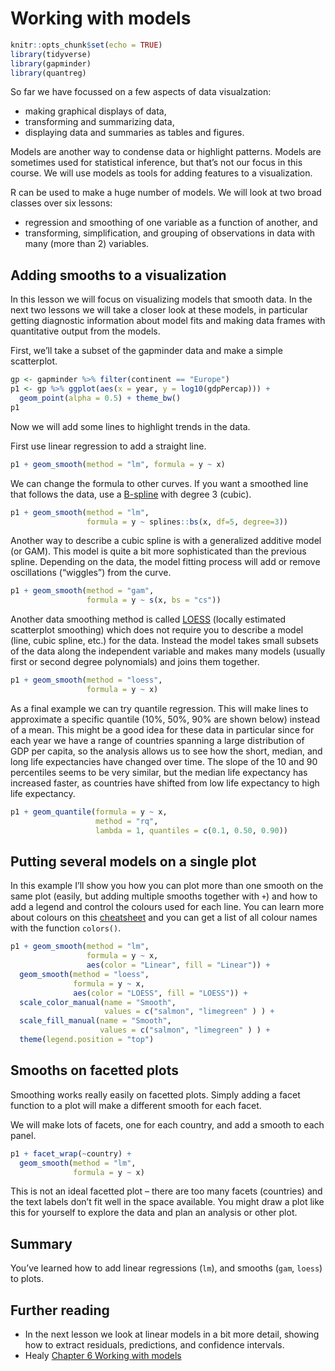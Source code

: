 # Working with models {#working-models}

```r
knitr::opts_chunk$set(echo = TRUE)
library(tidyverse)
library(gapminder)
library(quantreg)
```

So far we have focussed on a few aspects of data visualzation: 

* making graphical displays of data,
* transforming and summarizing data,
* displaying data and summaries as tables and figures.

Models are another way to condense data or highlight patterns. Models are sometimes used for statistical inference, but that's not our focus in this course. We will use models as tools for adding features to a visualization.

R can be used to make a huge number of models. We will look at two broad classes over six lessons:

* regression and smoothing of one variable as a function of another, and
* transforming, simplification, and grouping of observations in data with many (more than 2) variables.

## Adding smooths to a visualization

In this lesson we will focus on visualizing models that smooth data. 
In the next two lessons we will take a closer look at these models, in particular getting diagnostic information about model fits and making data frames with quantitative output from the models.

First, we'll take a subset of the gapminder data and make a simple scatterplot.

```r
gp <- gapminder %>% filter(continent == "Europe")
p1 <- gp %>% ggplot(aes(x = year, y = log10(gdpPercap))) +
  geom_point(alpha = 0.5) + theme_bw()
p1
```

Now we will add some lines to highlight trends in the data.

First use linear regression to add a straight line.

```r
p1 + geom_smooth(method = "lm", formula = y ~ x)
```

We can change the formula to other curves. If you want a smoothed line that follows the data, use a [B-spline](https://en.wikipedia.org/wiki/B-spline) with degree 3 (cubic).

```r
p1 + geom_smooth(method = "lm", 
                 formula = y ~ splines::bs(x, df=5, degree=3))
```

Another way to describe a cubic spline is with a generalized additive model (or GAM). This model is quite a bit more sophisticated than the previous spline. Depending on the data, the model fitting process will add or remove oscillations ("wiggles") from the curve.

```r
p1 + geom_smooth(method = "gam", 
                 formula = y ~ s(x, bs = "cs"))
```

Another data smoothing method is called [LOESS](https://en.wikipedia.org/wiki/Local_regression) (locally estimated scatterplot smoothing) which does not require you to describe a model (line, cubic spline, etc.) for the data. Instead the model takes small subsets of the data along the independent variable and makes many models (usually first or second degree polynomials) and joins them together.

```r
p1 + geom_smooth(method = "loess",
                 formula = y ~ x)
```

As a final example we can try quantile regression.  This will make lines to approximate a specific quantile (10%, 50%, 90% are shown below) instead of a mean. This might be a good idea for these data in particular since for each year we have a range of countries spanning a large distribution of GDP per capita, so the analysis allows us to see how the short, median, and long life expectancies have changed over time. The slope of the 10 and 90 percentiles seems to be very similar, but the median life expectancy has increased faster, as countries have shifted from low life expectancy to high life expectancy.

```r
p1 + geom_quantile(formula = y ~ x, 
                   method = "rq", 
                   lambda = 1, quantiles = c(0.1, 0.50, 0.90))
```

## Putting several models on a single plot

In this example I'll show you how you can plot more than one smooth on the same plot (easily, but adding multiple smooths together with `+`) and how to add a legend and control the colours used for each line. You can learn more about colours on this [cheatsheet](https://www.nceas.ucsb.edu/sites/default/files/2020-04/colorPaletteCheatsheet.pdf) and you can get a list of all colour names with the function `colors()`.

```r
p1 + geom_smooth(method = "lm", 
                 formula = y ~ x, 
                 aes(color = "Linear", fill = "Linear")) +
  geom_smooth(method = "loess", 
              formula = y ~ x, 
              aes(color = "LOESS", fill = "LOESS")) + 
  scale_color_manual(name = "Smooth",  
                     values = c("salmon", "limegreen" ) ) + 
  scale_fill_manual(name = "Smooth", 
                    values = c("salmon", "limegreen" ) ) + 
  theme(legend.position = "top")
```

## Smooths on facetted plots

Smoothing works really easily on facetted plots. Simply adding a facet function to a plot will make a different smooth for each facet.

We will make lots of facets, one for each country, and add a smooth to each panel.

```r
p1 + facet_wrap(~country) +
  geom_smooth(method = "lm",
              formula = y ~ x)
```

This is not an ideal facetted plot -- there are too many facets (countries) and the text labels don't fit well in the space available. You might draw a plot like this for yourself to explore the data and plan an analysis or other plot.

## Summary

You've learned how to add linear regressions (`lm`), and smooths (`gam`, `loess`) to plots.


## Further reading

* In the next lesson we look at linear models in a bit more detail, showing how to extract residuals, predictions, and confidence intervals.
* Healy [Chapter 6 Working with models](https://socviz.co/modeling.html#modeling)